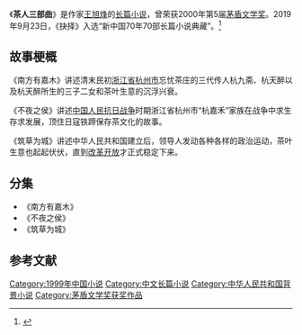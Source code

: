 {{Infobox book
| 书名      = 《茶人三部曲》
| 图片      =
| 图片说明   = 
| 作者      = [[王旭烽|王旭烽]]
| 原名      = 
| 插图      = 
| 封面设计   = 
| 出版地    = 北京市
| 语言      = 简体中文
| 系列      = 
| 题材      = 
| 类型      = 长篇小说
| 出版者    = [[人民文学出版社|人民文学出版社]]
| 出版日期   = 2019年
| 中文版    = 
| 媒介      = 
| 页数      = 
| 开本      = 
| isbn      = 9787020142750
| oclc      = 
| 杜威十进制图书分类法    = 
| 美国国会图书馆图书分类法 = 
| 上一部作品  = 
| 下一部作品  = 
| 引用       = 
| 被引用     = 
}}
《'''茶人三部曲'''》是作家[[王旭烽|王旭烽]]的[[长篇小说|长篇小说]]，曾荣获2000年第5届[[茅盾文学奖|茅盾文学奖]]。2019年9月23日，《抉择》入选“新中国70年70部长篇小说典藏”。<ref>{{cite news |author1=王志艳 |title=《平凡的世界》等入选“新中国70年70部长篇小说典藏” |url=http://www.xinhuanet.com/politics/2019-09/23/c_1210289789.htm?baike |accessdate=2020-09-03 |work=新华社 |date=2019-09-23}}</ref>

==故事梗概==
《南方有嘉木》讲述清末民初[[浙江省|浙江省]][[杭州市|杭州市]]忘忧茶庄的三代传人杭九斋、杭天醉以及杭天醉所生的三子二女和茶叶生意的沉浮兴衰。

《不夜之侯》讲述[[中国人民抗日战争|中国人民抗日战争]]时期浙江省杭州市“杭嘉禾”家族在战争中求生存求发展，顶住日寇铁蹄保存茶文化的故事。

《筑草为城》讲述中华人民共和国建立后，领导人发动各种各样的政治运动，茶叶生意也起起伏伏，直到[[改革开放|改革开放]]才正式稳定下来。

==分集==
*《南方有嘉木》
*《不夜之侯》
*《筑草为城》

==参考文献==
{{reflist}}

{{茅盾文学奖}}
{{Authority control}}
{{DEFAULTSORT:Cha茶人三部曲}}
[[Category:1999年中国小说|Category:1999年中国小说]]
[[Category:中文长篇小说|Category:中文长篇小说]]
[[Category:中华人民共和国背景小说|Category:中华人民共和国背景小说]]
[[Category:茅盾文学奖获奖作品|Category:茅盾文学奖获奖作品]]